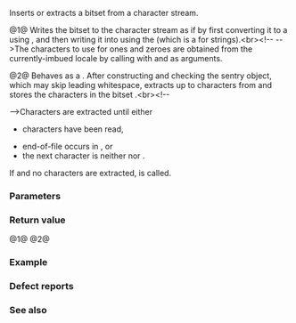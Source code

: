 {{title|1=operator&lt;&lt;,&gt;&gt;&lt;small&gt;(std::bitset)&lt;/small&gt;}}
{{cpp/utility/bitset/navbar}}
{{dcl begin}}
{{dcl header|bitset}}
{{dcl|num=1|1=
template&lt; class CharT, class Traits, std::size_t N &gt;
std::basic_ostream&lt;CharT, Traits&gt;&amp;
    operator&lt;&lt;( std::basic_ostream&lt;CharT, Traits&gt;&amp; os, const std::bitset&lt;N&gt;&amp; x );
}}
{{dcl|num=2|1=
template&lt; class CharT, class Traits, std::size_t N &gt;
std::basic_istream&lt;CharT, Traits&gt;&amp;
    operator&gt;&gt;( std::basic_istream&lt;CharT, Traits&gt;&amp; is, std::bitset&lt;N&gt;&amp; x );
}}
{{dcl end}}

Inserts or extracts a bitset from a character stream.

@1@ Writes the bitset {{c|x}} to the character stream {{c|os}} as if by first converting it to a {{c/core|std::basic_string&lt;CharT, Traits&gt;}} using {{lc|to_string()}}, and then writing it into {{c|os}} using the {{ltt|cpp/string/basic_string/operator ltltgtgt|operator&lt;&lt;}} (which is a {{named req|FormattedOutputFunction}} for strings).&lt;br&gt;&lt;!--
--&gt;The characters to use for ones and zeroes are obtained from the currently-imbued locale by calling {{c|std::use_facet&lt;std::ctype&lt;CharT&gt;&gt;(os.getloc()).widen()}} with {{c|'1'}} and {{c|'0'}} as arguments.

@2@ Behaves as a {{named req|FormattedInputFunction}}. After constructing and checking the sentry object, which may skip leading whitespace, extracts up to {{c|N}} characters from {{c|is}} and stores the characters in the bitset {{c|x}}.&lt;br&gt;&lt;!--

--&gt;Characters are extracted until either
* {{c|N}} characters have been read,
* end-of-file occurs in {{c|is}}, or
* the next character is neither {{c|is.widen('0')}} nor {{c|is.widen('1')}}.
If {{c|N &gt; 0}} and no characters are extracted, {{c|is.setstate(ios_base::failbit)}} is called.

===Parameters===
{{par begin}}
{{par|os|the character stream to write to}}
{{par|is|the character stream to read from}}
{{par|x|the bitset to be read or written}}
{{par end}}

===Return value===
@1@ {{c|os}}
@2@ {{c|is}}

===Example===
{{example
|code=
#include &lt;bitset&gt;
#include &lt;iostream&gt;
#include &lt;sstream&gt;

int main()
{
    std::string bit_string = "001101";
    std::istringstream bit_stream(bit_string);
    
    std::bitset&lt;3&gt; b1;
    bit_stream &gt;&gt; b1; // reads "001", stream still holds "101"
    std::cout &lt;&lt; b1 &lt;&lt; '\n';
    
    std::bitset&lt;8&gt; b2;
    bit_stream &gt;&gt; b2; // reads "101", populates the 8-bit set as "00000101"
    std::cout &lt;&lt; b2 &lt;&lt; '\n';
}
|output=
001
00000101
}}

===Defect reports===
{{dr list begin}}
{{dr list item|wg=lwg|dr=303|std=C++98|before=single-byte characters were extracted from&lt;br&gt;{{c|is}}, but {{tt|CharT}} can have multiple bytes|after=extracts {{tt|CharT}} and compares&lt;br&gt;it with widened {{c|'0'}} and {{c|'1'}}}}
{{dr list item|wg=lwg|dr=396|std=C++98|before=the content written by {{c/core|operator&lt;&lt;}} was locale-independent|after=writes widened {{c|'0'}}s and {{c|'1'}}s}}
{{dr list item|wg=lwg|dr=3199|std=C++98|before=extracting a {{tt|std::bitset&lt;0&gt;}} always sets {{tt|failbit}}|after=such extraction never sets {{tt|failbit}}}}
{{dr list end}}

===See also===
{{dsc begin}}
{{dsc inc|cpp/utility/bitset/dsc operator_ltltgtgt}}
{{dsc end}}

{{langlinks|de|es|fr|it|ja|pt|ru|zh}}